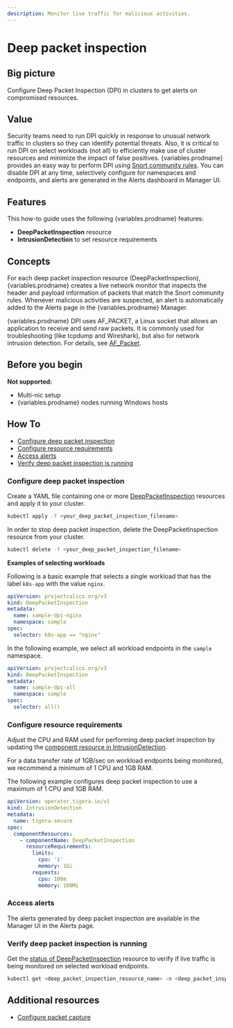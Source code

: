 ```yaml
---
description: Monitor live traffic for malicious activities.
---
```



# Deep packet inspection

## Big picture

Configure Deep Packet Inspection (DPI) in clusters to get alerts on compromised resources.

## Value

Security teams need to run DPI quickly in response to unusual network traffic in clusters so they can identify potential threats. Also, it is critical to run DPI on select workloads (not all) to efficiently make use of cluster resources and minimize the impact of false positives. {variables.prodname} provides an easy way to perform DPI using [Snort community rules](https://www.snort.org/downloads/#rule-downloads). You can disable DPI at any time, selectively configure for namespaces and endpoints, and alerts are generated in the Alerts dashboard in Manager UI.

## Features

This how-to guide uses the following {variables.prodname} features:

- **DeepPacketInspection** resource
- **IntrusionDetection** to set resource requirements

## Concepts

For each deep packet inspection resource (DeepPacketInspection), {variables.prodname} creates a live network monitor that inspects the header and payload information of packets that match the Snort community rules. Whenever malicious activities are suspected, an alert is automatically added to the Alerts page in the {variables.prodname} Manager.

{variables.prodname} DPI uses AF_PACKET, a Linux socket that allows an application to receive and send raw packets. It is commonly used for troubleshooting (like tcpdump and Wireshark), but also for network intrusion detection. For details, see [AF_Packet](https://man7.org/linux/man-pages/man7/packet.7.html).

## Before you begin

**Not supported:**

- Multi-nic setup
- {variables.prodname} nodes running Windows hosts

## How To

- [Configure deep packet inspection](#configure-deep-packet-inspection)
- [Configure resource requirements](#configure-resource-requirements)
- [Access alerts](#access-alerts)
- [Verify deep packet inspection is running](#verify-deep-packet-inspection-is-running)

### Configure deep packet inspection

Create a YAML file containing one or more [DeepPacketInspection](../reference/resources/deeppacketinspection.mdx) resources and apply it to your cluster.

```bash
kubectl apply -f <your_deep_packet_inspection_filename>
```

In order to stop deep packet inspection, delete the DeepPacketInspection resource from your cluster.

```bash
kubectl delete -f <your_deep_packet_inspection_filename>
```

**Examples of selecting workloads**

Following is a basic example that selects a single workload that has the label `k8s-app` with the value `nginx`.

```yaml
apiVersion: projectcalico.org/v3
kind: DeepPacketInspection
metadata:
  name: sample-dpi-nginx
  namespace: sample
spec:
  selector: k8s-app == "nginx"
```

In the following example, we select all workload endpoints in the `sample` namespace.

```yaml
apiVersion: projectcalico.org/v3
kind: DeepPacketInspection
metadata:
  name: sample-dpi-all
  namespace: sample
spec:
  selector: all()
```

### Configure resource requirements

Adjust the CPU and RAM used for performing deep packet inspection by updating the [component resource in IntrusionDetection](../reference/installation/api.mdx#operator.tigera.io/v1.IntrusionDetectionComponentResource).

For a data transfer rate of 1GB/sec on workload endpoints being monitored, we recommend a minimum of 1 CPU and 1GB RAM.

The following example configures deep packet inspection to use a maximum of 1 CPU and 1GB RAM.

```yaml
apiVersion: operator.tigera.io/v1
kind: IntrusionDetection
metadata:
  name: tigera-secure
spec:
  componentResources:
    - componentName: DeepPacketInspection
      resourceRequirements:
        limits:
          cpu: '1'
          memory: 1Gi
        requests:
          cpu: 100m
          memory: 100Mi
```

### Access alerts

The alerts generated by deep packet inspection are available in the Manager UI in the Alerts page.

### Verify deep packet inspection is running

Get the [status of DeepPacketInspection](../reference/resources/deeppacketinspection.mdx#status) resource to verify if live traffic is being monitored on selected workload endpoints.

```bash
kubectl get <deep_packet_inspection_resource_name> -n <deep_packet_inspection_namespace>
```

## Additional resources

- [Configure packet capture](../visibility/packetcapture.mdx)

